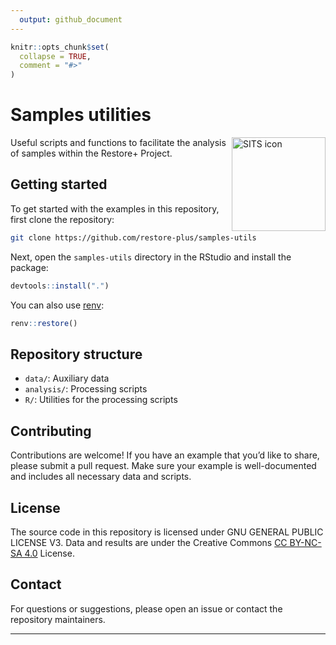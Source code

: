 ```yaml
---
  output: github_document
---
```


```r
knitr::opts_chunk$set(
  collapse = TRUE,
  comment = "#>"
)
```

# Samples utilities

<img src=".github/images/sits_sticker.png" alt="SITS icon" align="right" height="150" width="150"/>

  <!-- badges: start -->
  <!-- badges: end -->

Useful scripts and functions to facilitate the analysis of samples within the Restore+ Project.

## Getting started

To get started with the examples in this repository, first clone the repository:

```sh
git clone https://github.com/restore-plus/samples-utils
```

Next, open the `samples-utils` directory in the RStudio and install the package:

```r
devtools::install(".")
```

You can also use [renv](https://rstudio.github.io/renv/):

```r
renv::restore()
```

## Repository structure

- `data/`: Auxiliary data
- `analysis/`: Processing scripts
- `R/`: Utilities for the processing scripts

## Contributing

Contributions are welcome! If you have an example that you'd like to share, please submit a pull request. Make sure your example is well-documented and includes all necessary data and scripts.

## License

The source code in this repository is licensed under GNU GENERAL PUBLIC LICENSE V3. Data and results are under the Creative Commons [CC BY-NC-SA 4.0](https://creativecommons.org/licenses/by-nc-sa/4.0/) License.

## Contact

For questions or suggestions, please open an issue or contact the repository maintainers.

---
